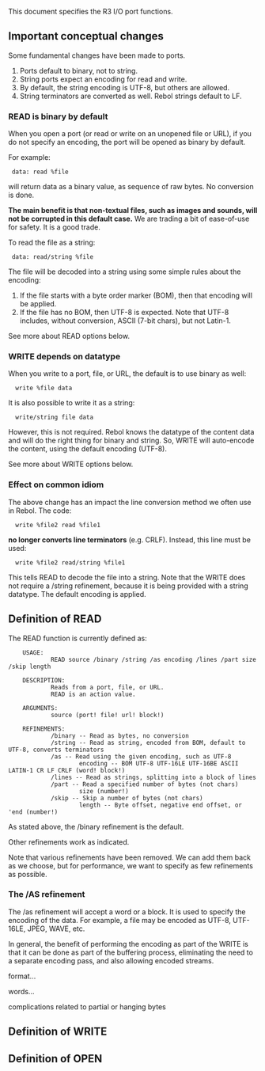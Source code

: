 This document specifies the R3 I/O port functions.

== Important conceptual changes ==

Some fundamental changes have been made to ports.

#Ports default to binary, not to string.
#String ports expect an encoding for read and write.
#By default, the string encoding is UTF-8, but others are allowed.
#String terminators are converted as well. Rebol strings default to LF.

=== READ is binary by default ===

When you open a port (or read or write on an unopened file or URL), if you do not specify an encoding, the port will be opened as binary by default.

For example:

  data: read %file

will return data as a binary value, as sequence of raw bytes. No conversion is done.

'''The main benefit is that non-textual files, such as images and sounds, will not be corrupted in this default case.''' We are trading a bit of ease-of-use for safety. It is a good trade.

To read the file as a string:

  data: read/string %file

The file will be decoded into a string using some simple rules about the encoding:

#If the file starts with a byte order marker (BOM), then that encoding will be applied.
#If the file has no BOM, then UTF-8 is expected. Note that UTF-8 includes, without conversion, ASCII (7-bit chars), but not Latin-1.

See more about READ options below.

=== WRITE depends on datatype ===

When you write to a port, file, or URL, the default is to use binary as well:

   write %file data

It is also possible to write it as a string:

   write/string file data

However, this is not required. Rebol knows the datatype of the content data and will do the right thing for binary and string. So, WRITE will auto-encode the content, using the default encoding (UTF-8).

See more about WRITE options below.

=== Effect on common idiom ===

The above change has an impact the line conversion method we often use in Rebol. The code:

   write %file2 read %file1

'''no longer converts line terminators''' (e.g. CRLF). Instead, this line must be used:

   write %file2 read/string %file1

This tells READ to decode the file into a string. Note that the WRITE does not require a /string refinement, because it is being provided with a string datatype. The default encoding is applied.

== Definition of READ ==

The READ function is currently defined as:

<pre>
    USAGE:
            READ source /binary /string /as encoding /lines /part size /skip length
    
    DESCRIPTION:
            Reads from a port, file, or URL.
            READ is an action value.
    
    ARGUMENTS:
            source (port! file! url! block!)
    
    REFINEMENTS:
            /binary -- Read as bytes, no conversion
            /string -- Read as string, encoded from BOM, default to UTF-8, converts terminators
            /as -- Read using the given encoding, such as UTF-8
                    encoding -- BOM UTF-8 UTF-16LE UTF-16BE ASCII LATIN-1 CR LF CRLF (word! block!)
            /lines -- Read as strings, splitting into a block of lines
            /part -- Read a specified number of bytes (not chars)
                    size (number!)
            /skip -- Skip a number of bytes (not chars)
                    length -- Byte offset, negative end offset, or 'end (number!)
</pre>

As stated above, the /binary refinement is the default.

Other refinements work as indicated.

Note that various refinements have been removed. We can add them back as we choose, but for performance, we want to specify as few refinements as possible.

=== The /AS refinement ===

The /as refinement will accept a word or a block. It is used to specify the encoding of the data. For example, a file may be encoded as UTF-8, UTF-16LE, JPEG, WAVE, etc.

In general, the benefit of performing the encoding as part of the WRITE is that it can be done as part of the buffering process, eliminating the need to a separate encoding pass, and also allowing encoded streams.

format...

words...

complications related to partial or hanging bytes

== Definition of WRITE ==

== Definition of OPEN ==